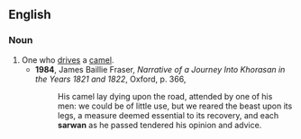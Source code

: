 ==English==

===Noun===
{{en-noun}}

# One who [[drive]]s a [[camel]].
#*'''1984''', James Baillie Fraser, ''Narrative of a Journey Into Khorasan in the Years 1821 and 1822'', Oxford, p. 366,
#*:His camel lay dying upon the road, attended by one of his men: we could be of little use, but we reared the beast upon its legs, a measure deemed essential to its recovery, and each '''sarwan''' as he passed tendered his opinion and advice.